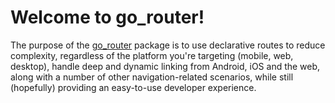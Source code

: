 # Welcome to go_router!

The purpose of the [go_router](https://pub.dev/packages?q=go_router) package is to use declarative routes to reduce complexity, regardless of the platform you're targeting (mobile, web, desktop), handle deep and dynamic linking from Android, iOS and the web, along with a number of other navigation-related scenarios, while still (hopefully) providing an easy-to-use developer experience.